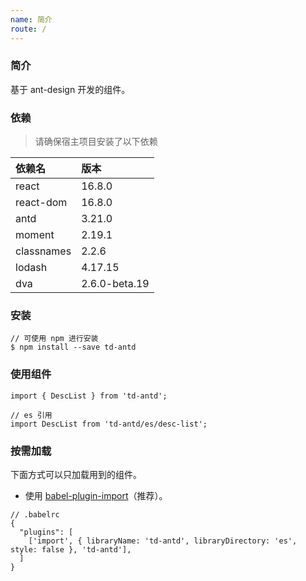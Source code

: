 ```yaml
---
name: 简介
route: /
---
```


### 简介

基于 ant-design 开发的组件。

### 依赖

> 请确保宿主项目安装了以下依赖

|依赖名|版本|
|:--|:--|
|react|16.8.0|
|react-dom|16.8.0|
|antd|3.21.0|
|moment|2.19.1|
|classnames|2.2.6|
|lodash|4.17.15|
|dva|2.6.0-beta.19|

### 安装

```
// 可使用 npm 进行安装
$ npm install --save td-antd
```

### 使用组件

```
import { DescList } from 'td-antd';

// es 引用
import DescList from 'td-antd/es/desc-list';
```

### 按需加载

下面方式可以只加载用到的组件。

- 使用 [babel-plugin-import](https://github.com/ant-design/babel-plugin-import)（推荐）。

```
// .babelrc
{
  "plugins": [
    ['import', { libraryName: 'td-antd', libraryDirectory: 'es', style: false }, 'td-antd'],
  ]
}
```